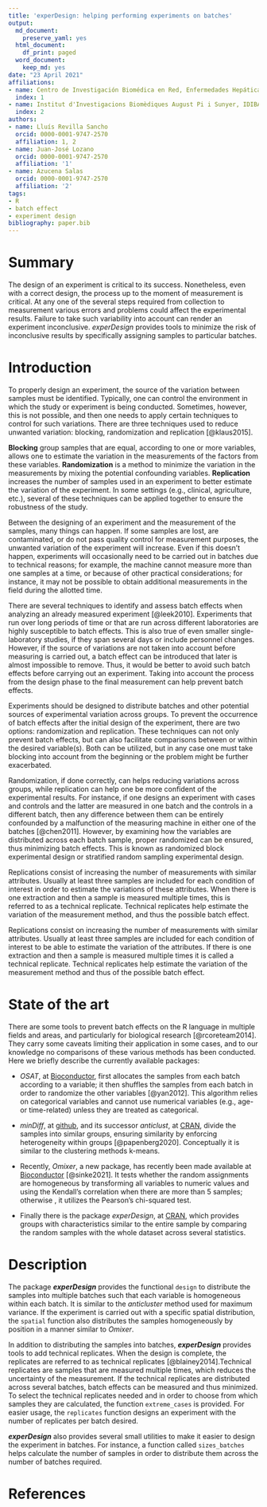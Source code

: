 ```yaml
---
title: 'experDesign: helping performing experiments on batches'
output:
  md_document:
    preserve_yaml: yes
  html_document:
    df_print: paged
  word_document:
    keep_md: yes
date: "23 April 2021"
affiliations:
- name: Centro de Investigación Biomédica en Red, Enfermedades Hepáticas y Digestivas
  index: 1
- name: Institut d'Investigacions Biomèdiques August Pi i Sunyer, IDIBAPS
  index: 2
authors:
- name: Lluís Revilla Sancho
  orcid: 0000-0001-9747-2570
  affiliation: 1, 2
- name: Juan-José Lozano
  orcid: 0000-0001-9747-2570
  affiliation: '1'
- name: Azucena Salas
  orcid: 0000-0001-9747-2570
  affiliation: '2'
tags:
- R
- batch effect
- experiment design
bibliography: paper.bib
---
```


# Summary

The design of an experiment is critical to its success.
Nonetheless, even with a correct design, the process up to the moment of measurement is critical.
At any one of the several steps required from collection to measurement various errors and problems could affect the experimental results.
Failure to take such variability into account can render an experiment inconclusive.
*experDesign* provides tools to minimize the risk of inconclusive results by specifically assigning samples to particular batches.

# Introduction

To properly design an experiment, the source of the variation between samples must be identified.
Typically, one can control the environment in which the study or experiment is being conducted.
Sometimes, however, this is not possible, and then one needs to apply certain techniques to control for such variations.
There are three techniques used to reduce unwanted variation: blocking, randomization and replication [@klaus2015].

**Blocking** group samples that are equal, according to one or more variables, allows one to estimate the variation in the measurements of the factors from these variables.
**Randomization** is a method to minimize the variation in the measurements by mixing the potential confounding variables.
**Replication** increases the number of samples used in an experiment to better estimate the variation of the experiment.
In some settings (e.g., clinical, agriculture, etc.), several of these techniques can be applied together to ensure the robustness of the study.

Between the designing of an experiment and the measurement of the samples, many things can happen.
If some samples are lost, are contaminated, or do not pass quality control for measurement purposes, the unwanted variation of the experiment will increase.
Even if this doesn't happen, experiments will occasionally need to be carried out in batches due to technical reasons; for example, the machine cannot measure more than one samples at a time, or because of other practical considerations; for instance, it may not be possible to obtain additional measurements in the field during the allotted time.

There are several techniques to identify and assess batch effects when analyzing an already measured experiment [@leek2010].
Experiments that run over long periods of time or that are run across different laboratories are highly susceptible to batch effects.
This is also true of even smaller single-laboratory studies, if they span several days or include personnel changes.
However, if the source of variations are not taken into account before measuring is carried out, a batch effect can be introduced that later is almost impossible to remove.
Thus, it would be better to avoid such batch effects before carrying out an experiment.
Taking into account the process from the design phase to the final measurement can help prevent batch effects.

Experiments should be designed to distribute batches and other potential sources of experimental variation across groups.
To prevent the occurrence of batch effects after the initial design of the experiment, there are two options: randomization and replication.
These techniques can not only prevent batch effects, but can also facilitate comparisons between or within the desired variable(s).
Both can be utilized, but in any case one must take blocking into account from the beginning or the problem might be further exacerbated.

Randomization, if done correctly, can helps reducing variations across groups, while replication can help one be more confident of the experimental results.
For instance, if one designs an experiment with cases and controls and the latter are measured in one batch and the controls in a different batch, then any difference between them can be entirely confounded by a malfunction of the measuring machine in either one of the batches [@chen2011].
However, by examining how the variables are distributed across each batch sample, proper randomized can be ensured, thus minimizing batch effects.
This is known as randomized block experimental design or stratified random sampling experimental design.

Replications consist of increasing the number of measurements with similar attributes.
Usually at least three samples are included for each condition of interest in order to estimate the variations of these attributes.
When there is one extraction and then a sample is measured multiple times, this is referred to as a technical replicate.
Technical replicates help estimate the variation of the measurement method, and thus the possible batch effect.

Replications consist on increasing the number of measurements with similar attributes.
Usually at least three samples are included for each condition of interest to be able to estimate the variation of the attributes.
If there is one extraction and then a sample is measured multiple times it is called a technical replicate.
Technical replicates help estimate the variation of the measurement method and thus of the possible batch effect.

# State of the art

There are some tools to prevent batch effects on the R language in multiple fields and areas, and particularly for biological research [@rcoreteam2014].
They carry some caveats limiting their application in some cases, and to our knowledge no comparisons of these various methods has been conducted.
Here we briefly describe the currently available packages:

-   *OSAT*, at [Bioconductor](https://bioconductor.org/packages/OSAT/), first allocates the samples from each batch according to a variable; it then shuffles the samples from each batch in order to randomize the other variables [@yan2012].
    This algorithm relies on categorical variables and cannot use numerical variables (e.g., age- or time-related) unless they are treated as categorical.

-   *minDiff*, at [github](https://github.com/m-Py/minDiff), and its successor *anticlust*, at [CRAN](https://cran.r-project.org/package=anticlust), divide the samples into similar groups, ensuring similarity by enforcing heterogeneity within groups [@papenberg2020].
    Conceptually it is similar to the clustering methods k-means.

-   Recently, *Omixer*, a new package, has recently been made available at [Bioconductor](https://bioconductor.org/packages/Omixer/) [@sinke2021].
    It tests whether the random assignments are homogeneous by transforming all variables to numeric values and using the Kendall's correlation when there are more than 5 samples; otherwise , it utilizes the Pearson's chi-squared test.

-   Finally there is the package *experDesign*, at [CRAN](https://cran.r-project.org/package=experDesign), which provides groups with characteristics similar to the entire sample by comparing the random samples with the whole dataset across several statistics.

# Description

The package ***experDesign*** provides the functional `design` to distribute the samples into multiple batches such that each variable is homogeneous within each batch.
It is similar to the *anticluster* method used for maximum variance.
If the experiment is carried out with a specific spatial distribution, the `spatial` function also distributes the samples homogeneously by position in a manner similar to *Omixer*.

In addition to distributing the samples into batches, ***experDesign*** provides tools to add technical replicates.
When the design is complete, the replicates are referred to as technical replicates [@blainey2014].Technical replicates are samples that are measured multiple times, which reduces the uncertainty of the measurement.
If the technical replicates are distributed across several batches, batch effects can be measured and thus minimized.
To select the technical replicates needed and in order to choose from which samples they are calculated, the function `extreme_cases` is provided.
For easier usage, the `replicates` function designs an experiment with the number of replicates per batch desired.

***experDesign*** also provides several small utilities to make it easier to design the experiment in batches.
For instance, a function called `sizes_batches` helps calculate the number of samples in order to distribute them across the number of batches required.

# References

